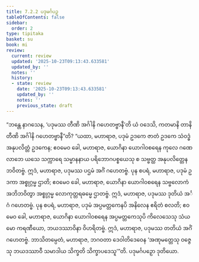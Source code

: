 ```yaml
---
title: 7.2.2 ပဒုမင်္ဂပဉှ
tableOfContents: false
sidebar:
  order: 2
type: tipitaka
basket: su
book: mi
review:
  current: review
  updated: '2025-10-23T09:13:43.633581'
  updated_by: ''
  notes: ''
  history:
  - state: review
    date: '2025-10-23T09:13:43.633581'
    updated_by: ''
    notes: ''
    previous_state: draft
---
```



<ReviewStatus review={frontmatter.review} showDetails={true} />

<HypothesisAnnotation frontmatter={frontmatter} />

<DynamicBreadcrumb />

<Division number="236" book="mi" e="ch" v="28">

<Paragraph number="1711" book="mi">
“ဘန္တေ နာဂသေန, ‘ပဒုမဿ တီဏိ အင်္ဂါနိ ဂဟေတဗ္ဗာနီ’တိ ယံ ဝဒေသိ, ကတမာနိ တာနိ တီဏိ အင်္ဂါနိ ဂဟေတဗ္ဗာနီ”တိ? “ယထာ, မဟာရာဇ, ပဒုမံ ဥဒကေ ဇာတံ ဥဒကေ သံဝဒ္ဓံ အနုပလိတ္တံ ဥဒကေန; ဧဝမေဝ ခေါ, မဟာရာဇ, ယောဂိနာ ယောဂါဝစရေန ကုလေ ဂဏေ လာဘေ ယသေ သက္ကာရေ သမ္မာနနာယ ပရိဘောဂပစ္စယေသု စ သဗ္ဗတ္ထ အနုပလိတ္တေန ဘဝိတဗ္ဗံ. ဣဒံ, မဟာရာဇ, ပဒုမဿ ပဌမံ အင်္ဂံ ဂဟေတဗ္ဗံ.
</Paragraph>

<Paragraph number="1712" book="mi">
ပုန စပရံ, မဟာရာဇ, ပဒုမံ ဥဒကာ အစ္စုဂ္ဂမ္မ ဌာတိ; ဧဝမေဝ ခေါ, မဟာရာဇ, ယောဂိနာ ယောဂါဝစရေန သဗ္ဗလောကံ အဘိဘဝိတွာ အစ္စုဂ္ဂမ္မ လောကုတ္တရဓမ္မေ ဌာတဗ္ဗံ. ဣဒံ, မဟာရာဇ, ပဒုမဿ ဒုတိယံ အင်္ဂံ ဂဟေတဗ္ဗံ.
</Paragraph>

<Paragraph number="1713" book="mi">
ပုန စပရံ, မဟာရာဇ, ပဒုမံ အပ္ပမတ္တကေနပိ အနိလေန ဧရိတံ စလတိ; ဧဝမေဝ ခေါ, မဟာရာဇ, ယောဂိနာ ယောဂါဝစရေန အပ္ပမတ္တကေသုပိ ကိလေသေသု သံယမော ကရဏီယော, ဘယဒဿာဝိနာ ဝိဟရိတဗ္ဗံ. ဣဒံ, မဟာရာဇ, ပဒုမဿ တတိယံ အင်္ဂံ ဂဟေတဗ္ဗံ. ဘာသိတမ္ပေတံ, မဟာရာဇ, ဘဂဝတာ ဒေဝါတိဒေဝေန ‘အဏုမတ္တေသု ဝဇ္ဇေသု ဘယဒဿာဝီ သမာဒါယ သိက္ခတိ သိက္ခာပဒေသူ’”တိ.

</Paragraph>
</Division>

<Paragraph number="1714" type="center" book="mi">
ပဒုမင်္ဂပဉှော ဒုတိယော.
</Paragraph>